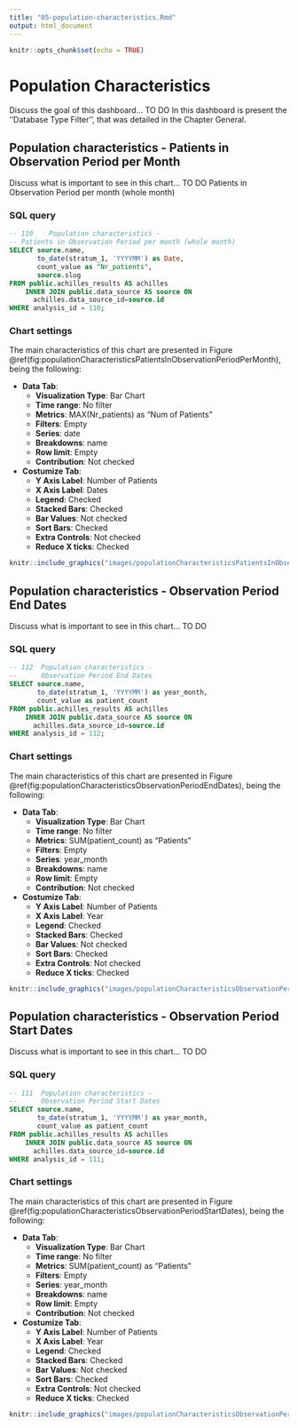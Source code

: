 ```yaml
---
title: "05-population-characteristics.Rmd"
output: html_document
---
```


```r
knitr::opts_chunk$set(echo = TRUE)
```

# Population Characteristics

Discuss the goal of this dashboard... TO DO
In this dashboard is present the ''Database Type Filter'', that was detailed in the Chapter General.


## Population characteristics - Patients in Observation Period per Month

Discuss what is important to see in this chart... TO DO
Patients in Observation Period per month (whole month)

### SQL query

```sql
-- 110    Population characteristics - 
-- Patients in Observation Period per month (whole month)
SELECT source.name, 
       to_date(stratum_1, 'YYYYMM') as Date,
       count_value as "Nr_patients",
       source.slug
FROM public.achilles_results AS achilles 
	INNER JOIN public.data_source AS source ON 
	  achilles.data_source_id=source.id
WHERE analysis_id = 110;
```

### Chart settings

The main characteristics of this chart are presented in Figure \@ref(fig:populationCharacteristicsPatientsInObservationPeriodPerMonth), being the following:

- **Data Tab**:
    - **Visualization Type**: Bar Chart
    - **Time range**: No filter
    - **Metrics**: MAX(Nr_patients) as "Num of Patients"
    - **Filters**: Empty
    - **Series**: date
    - **Breakdowns**: name
    - **Row limit**: Empty
    - **Contribution**: Not checked
- **Costumize Tab**:
    - **Y Axis Label**: Number of Patients
    - **X Axis Label**: Dates
    - **Legend**: Checked
    - **Stacked Bars**: Checked
    - **Bar Values**: Not checked
    - **Sort Bars**: Checked
    - **Extra Controls**: Not checked
    - **Reduce X ticks**: Checked

```r
knitr::include_graphics("images/populationCharacteristicsPatientsInObservationPeriodPerMonth.png")
```

## Population characteristics - Observation Period End Dates

Discuss what is important to see in this chart... TO DO

### SQL query

```sql
-- 112  Population characteristics - 
-- 		Observation Period End Dates
SELECT source.name,
       to_date(stratum_1, 'YYYYMM') as year_month,
       count_value as patient_count
FROM public.achilles_results AS achilles 
	INNER JOIN public.data_source AS source ON 
	  achilles.data_source_id=source.id
WHERE analysis_id = 112;
```

### Chart settings

The main characteristics of this chart are presented in Figure \@ref(fig:populationCharacteristicsObservationPeriodEndDates), being the following:

- **Data Tab**:
    - **Visualization Type**: Bar Chart
    - **Time range**: No filter
    - **Metrics**: SUM(patient_count) as "Patients"
    - **Filters**: Empty
    - **Series**: year_month
    - **Breakdowns**: name
    - **Row limit**: Empty
    - **Contribution**: Not checked
- **Costumize Tab**:
    - **Y Axis Label**: Number of Patients
    - **X Axis Label**: Year
    - **Legend**: Checked
    - **Stacked Bars**: Checked
    - **Bar Values**: Not checked
    - **Sort Bars**: Checked
    - **Extra Controls**: Not checked
    - **Reduce X ticks**: Checked

```r
knitr::include_graphics("images/populationCharacteristicsObservationPeriodEndDates.png")
```

## Population characteristics - Observation Period Start Dates

Discuss what is important to see in this chart... TO DO

### SQL query

```sql
-- 111  Population characteristics - 
-- 		Observation Period Start Dates
SELECT source.name,
       to_date(stratum_1, 'YYYYMM') as year_month,
       count_value as patient_count
FROM public.achilles_results AS achilles 
	INNER JOIN public.data_source AS source ON 
	  achilles.data_source_id=source.id
WHERE analysis_id = 111;
```

### Chart settings

The main characteristics of this chart are presented in Figure \@ref(fig:populationCharacteristicsObservationPeriodStartDates), being the following:

- **Data Tab**:
    - **Visualization Type**: Bar Chart
    - **Time range**: No filter
    - **Metrics**: SUM(patient_count) as "Patients"
    - **Filters**: Empty
    - **Series**: year_month
    - **Breakdowns**: name
    - **Row limit**: Empty
    - **Contribution**: Not checked
- **Costumize Tab**:
    - **Y Axis Label**: Number of Patients
    - **X Axis Label**: Year
    - **Legend**: Checked
    - **Stacked Bars**: Checked
    - **Bar Values**: Not checked
    - **Sort Bars**: Checked
    - **Extra Controls**: Not checked
    - **Reduce X ticks**: Checked

```r
knitr::include_graphics("images/populationCharacteristicsObservationPeriodStartDates.png")
```

